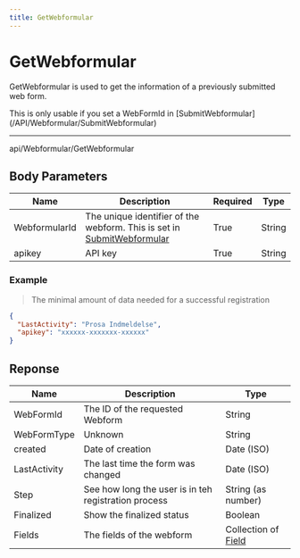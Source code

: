 ```yaml
---
title: GetWebformular
---
```



# GetWebformular

GetWebformular is used to get the information of a previously submitted web form.

<Callout type="info">
  This is only usable if you set a WebFormId in
  [SubmitWebformular](/API/Webformular/SubmitWebformular)
</Callout>

---

<RequestBadge method="POST">api/Webformular/GetWebformular</RequestBadge>

## Body Parameters

| Name          | Description                                                                                                  | Required | Type   |
| ------------- | ------------------------------------------------------------------------------------------------------------ | -------- | ------ |
| WebformularId | The unique identifier of the webform. This is set in [SubmitWebformular](/API/Webformular/SubmitWebformular) | True     | String |
| apikey        | API key                                                                                                      | True     | String |

### Example

> The minimal amount of data needed for a successful registration

```json
{
  "LastActivity": "Prosa Indmeldelse",
  "apikey": "xxxxxx-xxxxxxx-xxxxxx"
}
```

## Reponse

| Name         | Description                                          | Type                                           |
| ------------ | ---------------------------------------------------- | ---------------------------------------------- |
| WebFormId    | The ID of the requested Webform                      | String                                         |
| WebFormType  | Unknown                                              | String                                         |
| created      | Date of creation                                     | Date (ISO)                                     |
| LastActivity | The last time the form was changed                   | Date (ISO)                                     |
| Step         | See how long the user is in teh registration process | String (as number)                             |
| Finalized    | Show the finalized status                            | Boolean                                        |
| Fields       | The fields of the webform                            | Collection of [Field](/API/Webformular/fields) |

